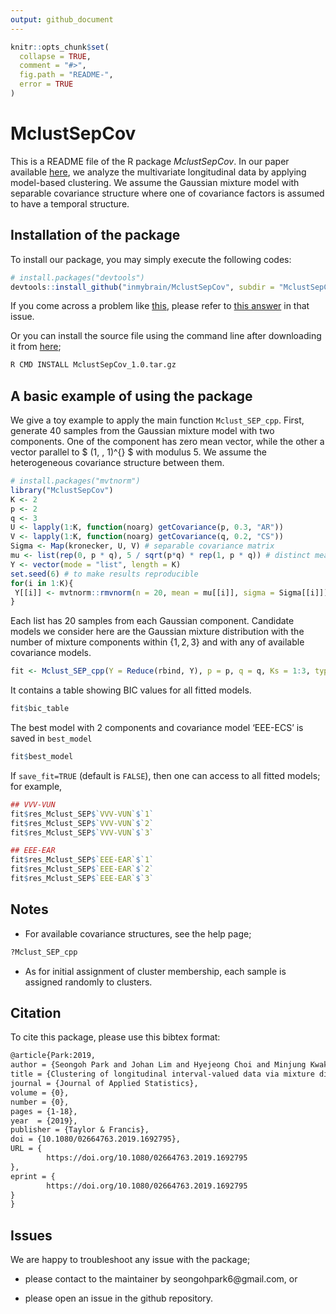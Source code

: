 ```yaml
---
output: github_document
---
```


<!-- README.md is generated from README.Rmd. Please edit that file -->

<!-- To add a badge  -->
<!-- [![Travis-CI Build Status](https://travis-ci.org/geanders/countyweather.svg?branch=master)](https://travis-ci.org/geanders/countyweather) -->
<!-- [![CRAN_Status_Badge](http://www.r-pkg.org/badges/version/countyweather)](https://cran.r-project.org/package=countyweather) -->

```r
knitr::opts_chunk$set(
  collapse = TRUE,
  comment = "#>",
  fig.path = "README-",
  error = TRUE
)
```

# MclustSepCov

This is a README file of the R package _MclustSepCov_. In our paper available [here](https://www.tandfonline.com/doi/abs/10.1080/02664763.2019.1692795), we analyze the multivariate longitudinal data by applying model-based clustering. We assume the Gaussian mixture model with separable covariance structure where one of covariance factors is assumed to have a temporal structure.

## Installation of the package

To install our package, you may simply execute the following codes:
```r
# install.packages("devtools")
devtools::install_github("inmybrain/MclustSepCov", subdir = "MclustSepCov") # don't forget to specify subdir!
```

If you come across a problem like [this](https://github.com/r-lib/remotes/issues/130), please refer to [this answer](https://github.com/r-lib/remotes/issues/130#issuecomment-423830669) in that issue.


Or you can install the source file using the command line after downloading it from [here](https://drive.google.com/uc?export=download&id=1l2q381dgUCr5uBN2Pp6ZjsDOYfF_U3mP);
```bash
R CMD INSTALL MclustSepCov_1.0.tar.gz
```


## A basic example of using the package
We give a toy example to apply the main function `Mclust_SEP_cpp`. First, generate $40$ samples from the Gaussian mixture model with two components. One of the component has zero mean vector, while the other a vector parallel to $ (1, \cdots, 1)^{\rm T} $ with modulus $5$. We assume the heterogeneous covariance structure between them.

```r
# install.packages("mvtnorm")
library("MclustSepCov")
K <- 2
p <- 2
q <- 3
U <- lapply(1:K, function(noarg) getCovariance(p, 0.3, "AR"))
V <- lapply(1:K, function(noarg) getCovariance(q, 0.2, "CS"))
Sigma <- Map(kronecker, U, V) # separable covariance matrix
mu <- list(rep(0, p * q), 5 / sqrt(p*q) * rep(1, p * q)) # distinct mean vectors
Y <- vector(mode = "list", length = K)
set.seed(6) # to make results reproducible
for(i in 1:K){
 Y[[i]] <- mvtnorm::rmvnorm(n = 20, mean = mu[[i]], sigma = Sigma[[i]])
}
```

Each list has $20$ samples from each Gaussian component. Candidate models we consider here are the Gaussian mixture distribution with the number of mixture components within $\{1,2,3\}$ and with any of available covariance models.
```r
fit <- Mclust_SEP_cpp(Y = Reduce(rbind, Y), p = p, q = q, Ks = 1:3, type_cov = "all", save_fit = TRUE)
```

It contains a table showing BIC values for all fitted models.
```r
fit$bic_table
```

The best model with $2$ components and covariance model 'EEE-ECS' is saved in `best_model`
```r
fit$best_model
```

If `save_fit=TRUE` (default is `FALSE`), then one can access to all fitted models; for example,
```r
## VVV-VUN
fit$res_Mclust_SEP$`VVV-VUN`$`1`
fit$res_Mclust_SEP$`VVV-VUN`$`2`
fit$res_Mclust_SEP$`VVV-VUN`$`3`

## EEE-EAR
fit$res_Mclust_SEP$`EEE-EAR`$`1`
fit$res_Mclust_SEP$`EEE-EAR`$`2`
fit$res_Mclust_SEP$`EEE-EAR`$`3`
```

## Notes

- For available covariance structures, see the help page;
```r
?Mclust_SEP_cpp
```

- As for initial assignment of cluster membership, each sample is assigned randomly to clusters.

## Citation
To cite this package, please use this bibtex format:
```latex
@article{Park:2019,
author = {Seongoh Park and Johan Lim and Hyejeong Choi and Minjung Kwak},
title = {Clustering of longitudinal interval-valued data via mixture distribution under covariance separability},
journal = {Journal of Applied Statistics},
volume = {0},
number = {0},
pages = {1-18},
year  = {2019},
publisher = {Taylor & Francis},
doi = {10.1080/02664763.2019.1692795},
URL = { 
        https://doi.org/10.1080/02664763.2019.1692795
},
eprint = { 
        https://doi.org/10.1080/02664763.2019.1692795
}
}
```

## Issues

We are happy to troubleshoot any issue with the package;

- please contact to the maintainer by seongohpark6@gmail.com, or

- please open an issue in the github repository.

<!-- ## Error and warning messages you may get -->
 
<!-- ## References  -->
